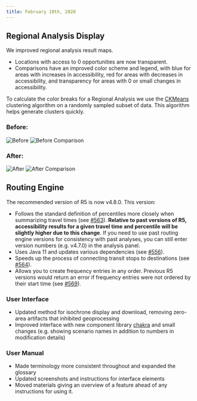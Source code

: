```yaml
---
title: February 10th, 2020
---
```



## Regional Analysis Display

We improved regional analysis result maps.

- Locations with access to 0 opportunities are now transparent.
- Comparisons have an improved color scheme and legend, with blue for areas with increases in accessibility, red for areas with decreases in accessibility, and transparency for areas with 0 or small changes in accessibility.

<!-- truncate -->

To calculate the color breaks for a Regional Analysis we use the [CKMeans](https://simplestatistics.org/docs/#ckmeans) clustering algorithm on a randomly sampled subset of data. This algorithm helps generate clusters quickly.

### Before:

<Image alt='Before' src='/img/changelog/20200210/before.jpg' />
<Image alt='Before Comparison' src='/img/changelog/20200210/comparison-before.jpg' />

### After:

<Image alt='After' src='/img/changelog/20200210/after.jpg' />
<Image alt='After Comparison' src='/img/changelog/20200210/comparison-after.jpg' />

## Routing Engine

The recommended version of R5 is now v4.8.0. This version:

- Follows the standard definition of percentiles more closely when summarizing travel times (see [#563](https://github.com/conveyal/r5/pull/563)). **Relative to past versions of R5, accessibility results for a given travel time and percentile will be slightly higher due to this change**. If you need to use past routing engine versions for consistency with past analyses, you can still enter version numbers (e.g. v4.7.0) in the analysis panel.
- Uses Java 11 and updates various dependencies (see [#556](https://github.com/conveyal/r5/pull/556)).
- Speeds up the process of connecting transit stops to destinations (see [#564](https://github.com/conveyal/r5/pull/564)).
- Allows you to create frequency entries in any order. Previous R5 versions would return an error if frequency entries were not ordered by their start time (see [#569](https://github.com/conveyal/r5/pull/569)).

### User Interface

- Updated method for isochrone display and download, removing zero-area artifacts that inhibited geoprocessing
- Improved interface with new component library [chakra](https://chakra-ui.com/) and small changes (e.g. showing scenario names in addition to numbers in modification details)

### User Manual

- Made terminology more consistent throughout and expanded the glossary
- Updated screenshots and instructions for interface elements
- Moved materials giving an overview of a feature ahead of any instructions for using it.
